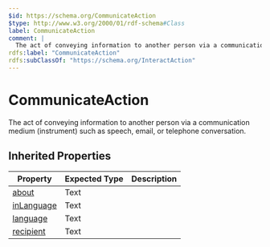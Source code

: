 ```yaml
---
$id: https://schema.org/CommunicateAction
$type: http://www.w3.org/2000/01/rdf-schema#Class
label: CommunicateAction
comment: |
  The act of conveying information to another person via a communication medium (instrument) such as speech, email, or telephone conversation.
rdfs:label: "CommunicateAction"
rdfs:subClassOf: "https://schema.org/InteractAction"
---
```


# CommunicateAction

The act of conveying information to another person via a communication medium (instrument) such as speech, email, or telephone conversation.

## Inherited Properties

| Property | Expected Type | Description |
| --- | --- | --- |
| [about](https://schema.org/about) | Text |  |
| [inLanguage](https://schema.org/inLanguage) | Text |  |
| [language](https://schema.org/language) | Text |  |
| [recipient](https://schema.org/recipient) | Text |  |
